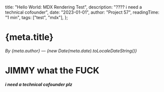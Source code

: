   title: "Hello World: MDX Rendering Test",
  description: "???? i need a technical cofounder",
  date: "2023-01-01",
  author: "Project 57",
  readingTime: "1 min",
  tags: ["test", "mdx"],
};

# {meta.title}

*By {meta.author} — {new Date(meta.date).toLocaleDateString()}*







#  JIMMY what the FUCK







##### i need a technical cofounder plz 